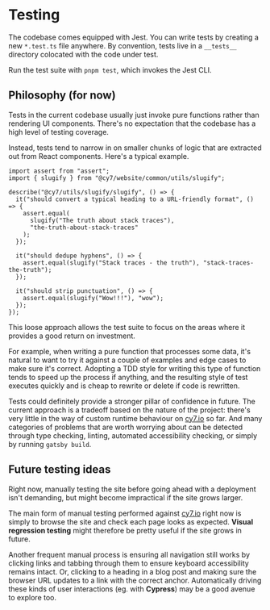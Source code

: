 
<Meta title="Guides / Testing" />

# Testing

The codebase comes equipped with Jest. You can write tests by creating a new `*.test.ts` file anywhere. By convention, tests live in a `__tests__` directory colocated with the code under test.

Run the test suite with `pnpm test`, which invokes the Jest CLI.

## Philosophy (for now)

Tests in the current codebase usually just invoke pure functions rather than rendering UI components. There's no expectation that the codebase has a high level of testing coverage.

Instead, tests tend to narrow in on smaller chunks of logic that are extracted out from React components. Here's a typical example.

```tsx
import assert from "assert";
import { slugify } from "@cy7/website/common/utils/slugify";

describe("@cy7/utils/slugify/slugify", () => {
  it("should convert a typical heading to a URL-friendly format", () => {
    assert.equal(
      slugify("The truth about stack traces"),
      "the-truth-about-stack-traces"
    );
  });

  it("should dedupe hyphens", () => {
    assert.equal(slugify("Stack traces - the truth"), "stack-traces-the-truth");
  });

  it("should strip punctuation", () => {
    assert.equal(slugify("Wow!!!"), "wow");
  });
});
```

This loose approach allows the test suite to focus on the areas where it provides a good return on investment.

For example, when writing a pure function that processes some data, it's natural to want to try it against a couple of examples and edge cases to make sure it's correct. Adopting a TDD style for writing this type of function tends to speed up the process if anything, and the resulting style of test executes quickly and is cheap to rewrite or delete if code is rewritten.

Tests could definitely provide a stronger pillar of confidence in future. The current approach is a tradeoff based on the nature of the project: there's very little in the way of custom runtime behaviour on [cy7.io](http://cy7.io) so far. And many categories of problems that are worth worrying about can be detected through type checking, linting, automated accessibility checking, or simply by running `gatsby build`.

## Future testing ideas

Right now, manually testing the site before going ahead with a deployment isn't demanding, but might become impractical if the site grows larger.

The main form of manual testing performed against [cy7.io](http://cy7.io) right now is simply to browse the site and check each page looks as expected. **Visual regression testing** might therefore be pretty useful if the site grows in future.

Another frequent manual process is ensuring all navigation still works by clicking links and tabbing through them to ensure keyboard accessibility remains intact. Or, clicking to a heading in a blog post and making sure the browser URL updates to a link with the correct anchor. Automatically driving these kinds of user interactions (eg. with **Cypress**) may be a good avenue to explore too.
